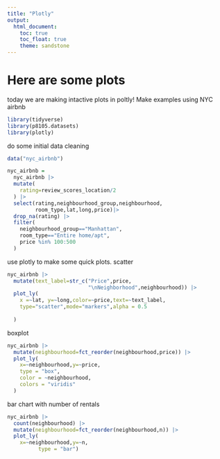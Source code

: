 ```yaml
---
title: "Plotly"
output: 
  html_document:
    toc: true
    toc_float: true
    theme: sandstone
---
```


# Here are some plots
today we are making intactive plots in poltly! Make examples using NYC airbnb
```r
library(tidyverse)
library(p8105.datasets)
library(plotly)
```
do some initial data cleaning
```r
data("nyc_airbnb")

nyc_airbnb =
  nyc_airbnb |>
  mutate(
    rating=review_scores_location/2
  ) |>
  select(rating,neighbourhood_group,neighbourhood,
         room_type,lat,long,price)|>
  drop_na(rating) |>
  filter(
    neighbourhood_group=="Manhattan",
    room_type=="Entire home/apt",
    price %in% 100:500
  )
```
use plotly to make some quick plots.
scatter
```r
nyc_airbnb |>
  mutate(text_label=str_c("Price",price,
                          "\nNeighborhood",neighbourhood)) |>
  plot_ly(
    x =~lat, y=~long,color=~price,text=~text_label,
    type="scatter",mode="markers",alpha = 0.5
    
  )
```
boxplot
```r
nyc_airbnb |>
  mutate(neighbourhood=fct_reorder(neighbourhood,price)) |>
  plot_ly(
    x=~neighbourhood,y=~price,
    type = "box",
    color = ~neighbourhood,
    colors = "viridis"
  )
```





bar chart with number of rentals
```r
nyc_airbnb |>
  count(neighbourhood) |>
  mutate(neighbourhood=fct_reorder(neighbourhood,n)) |>
  plot_ly(
    x=~neighbourhood,y=~n,
          type = "bar")
```
 
 
